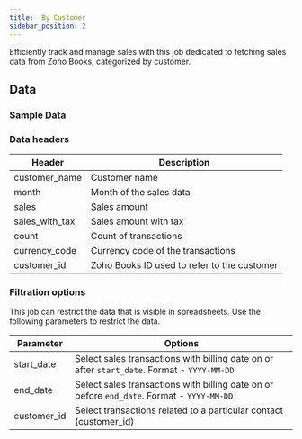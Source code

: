 ```yaml
---
title:  By Customer
sidebar_position: 2
---
```


Efficiently track and manage sales with this job dedicated to fetching sales data from Zoho Books, categorized by customer.

<AddJob
  template="gsheet_zoho_books_sales_by_customer"
/>


## Data

### Sample Data

<Gsheet
  src="https://docs.google.com/spreadsheets/d/1-gX-uq5YrTW-6gQJYM-mNXitEOfJLTiQCvPtV8CR1Yc/edit#gid=1922010782"
/>


### Data headers

| Header           | Description                                      |
|------------------|--------------------------------------------------|
| customer_name    | Customer name                                    |
| month            | Month of the sales data                           |
| sales            | Sales amount                                     |
| sales_with_tax   | Sales amount with tax                             |
| count            | Count of transactions                            |
| currency_code    | Currency code of the transactions                 |
| customer_id      | Zoho Books ID used to refer to the customer       |


### Filtration options

This job can restrict the data that is visible in spreadsheets. Use the following parameters to restrict the data.

| Parameter | Options |
|----|----|
| start_date | Select sales transactions with billing date on or after `start_date`. Format - `YYYY-MM-DD` |
| end_date | Select sales transactions with billing date on or before `end_date`. Format - `YYYY-MM-DD` |
| customer_id | Select transactions related to a particular contact (customer_id) |

<!---
## Others

### Similar jobs

Similar sort of data can be achieved by using get accounting transaction job and filtering it by invoice type. 

### Reports that use this job

Here are some of the report templates that use this job: 
-->